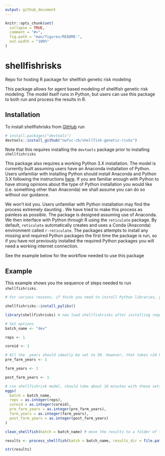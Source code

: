 ```yaml
---
output: github_document
---
```


<!-- README.md is generated from README.Rmd. Please edit that file -->

```r
knitr::opts_chunk$set(
  collapse = TRUE,
  comment = "#>",
  fig.path = "man/figures/README-",
  out.width = "100%"
)
```

# shellfishrisks

<!-- badges: start -->
<!-- badges: end -->


Repo for hosting R package for shellfish genetic risk modeling

This package allows for agent based modeling of shellfish genetic risk modeling. The model itself runs in Python, but users can use this package to both run and process the results in R. 

## Installation

To install shellfishrisks from [GitHub](https://github.com/) run

``` r
# install.packages("devtools")
devtools::install_github("nwfsc-cb/shellfish-genetic-risks")
```

Note that this requires installing the `devtools` package prior to installing `shellfishrisks`


This package also requires a working Python 3.X installation. The model is currently built assuming users have an Anaconda installation of Python. Users unfamiliar with installing Python should install Anaconda and Python 3.X following the instructions [here](https://docs.anaconda.com/anaconda/install/). If you are familiar enough with Python to have strong opinions about the type of Python installation you would like (i.e. something other than Anaconda) we shall assume you can do so without our guidance. 

We won't kid you. Users unfamiliar with Python installation may find the process extremely daunting . We have tried to make this process as painless as possible. The package is designed assuming use of Anaconda. We then interface with Python through R using the `reticulate` package. By default, `reticulate` automatically creates and uses a Conda (Anaconda) environment called `r-reticulate`. The packages attempts to install any missing and required Python packages the first time the package is run, so if you have not previously installed the required Python packages you will need a working internet connection. 

See the example below for the workflow needed to use this package

## Example

This example shows you the sequence of steps needed to run `shellfishrisks`. 


```r

# For various reasons, if think you need to install Python libraries, you need to run this BEFORE calling library(shellfishrisks)

shellfishrisks::install_pylibs()

library(shellfishrisks) # now load shellfishrisks after installing required python libraries

# Set options
batch_name <- "dev"

reps <- 1

coreid <- 1

# All the _years should ideally be set to 50. However, that takes >24 hours to run. For testing, we recommend setting years to 1 to ensure the installation is working properly. 
pre_farm_years <- 1 

farm_years <- 1

post_farm_years <- 1

# run shellfishrisk model, should take about 10 minutes with these settings
eggs(
  batch = batch_name,
  reps = as.integer(reps),
  coreid = as.integer(coreid),
  pre_farm_years = as.integer(pre_farm_years),
  farm_years = as.integer(farm_years),
  post_farm_years = as.integer(post_farm_years)
)

clean_shellfish(batch = batch_name) # move the results to a folder of the form results/{batch}

results <- process_shellfish(batch = batch_name, results_dir = file.path("results",batch_name)) # read the results stored in .txt files into a list object

str(results)
```


